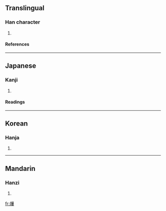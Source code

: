 {{see|燁}}

==Translingual==
===Han character===
{{Han char|rn=86|rad=火|as=16|sn=20|four=|canj=火日廿十 (FATJ)}}
# {{defn|Han|sort=火16}}
====References====
{{Han ref|kx=0687.171|dkj=19581|dj=1099.020|hdz=32243.030|uh=7217|ud=29207}}

----
==Japanese==
===Kanji===
{{ja-kanji|grade=|rs=火16}}
# {{defn|Japanese}} 
====Readings====
{{ja-readings|on=[[よう]] (yō), [[ゆう]] (yū), [[おう]] (ō)|kun=[[さかん]] (sakan)}}

----
==Korean==
===Hanja===
{{ko-hanja|hangeul=엽|eumhun=|rv=yeop|mr=yŏp|y=yep}}
# {{defn|Korean}}

----
==Mandarin==
===Hanzi===
{{cmn-hanzi|pin=[[yè]] ([[ye4]])|wg=yeh<sup>4</sup>}}
# {{defn|Mandarin}}

[[fr:爗]]